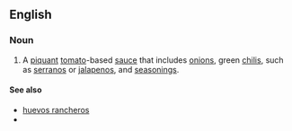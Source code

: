 ==English==

===Noun===
{{en-noun|head=[[ranchero]] [[sauce]]|s|-}}

# A [[piquant]] [[tomato]]-based [[sauce]] that includes [[onion]]s, green [[chili]]s, such as [[serrano]]s or [[jalapeno]]s, and [[seasoning]]s.

====See also====
*[[huevos rancheros]]
*{{pedialite}}